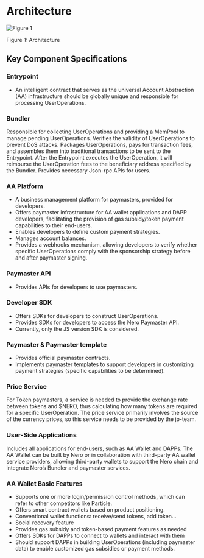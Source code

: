 # Architecture

<div style={{ height: '2rem' }} />
<div style={{ textAlign: 'center' }}>
  <img src="/assets/aaPlatform/figure1.png" alt="Figure 1" />
  <p style={{ fontStyle: 'italic' }}>Figure 1: Architecture</p>
</div>

## Key Component Specifications

### Entrypoint

* An intelligent contract that serves as the universal Account Abstraction (AA) infrastructure should be globally unique and responsible for processing UserOperations.

### Bundler

Responsible for collecting UserOperations and providing a MemPool to manage pending UserOperations.
Verifies the validity of UserOperations to prevent DoS attacks.
Packages UserOperations, pays for transaction fees, and assembles them into traditional transactions to be sent to the Entrypoint. After the Entrypoint executes the UserOperation, it will reimburse the UserOperation fees to the beneficiary address specified by the Bundler.
Provides necessary Json-rpc APIs for users.

### AA Platform

* A business management platform for paymasters, provided for developers.
* Offers paymaster infrastructure for AA wallet applications and DAPP developers, facilitating the provision of gas subsidy/token payment capabilities to their end-users.
* Enables developers to define custom payment strategies.
* Manages account balances.
* Provides a webhooks mechanism, allowing developers to verify whether specific UserOperations comply with the sponsorship strategy before and after paymaster signing.

### Paymaster API

* Provides APIs for developers to use paymasters.

### Developer SDK

* Offers SDKs for developers to construct UserOperations.
* Provides SDKs for developers to access the Nero Paymaster API.
* Currently, only the JS version SDK is considered.

### Paymaster & Paymaster template

* Provides official paymaster contracts.
* Implements paymaster templates to support developers in customizing payment strategies (specific capabilities to be determined).

### Price Service

For Token paymasters, a service is needed to provide the exchange rate between tokens and $NERO, thus calculating how many tokens are required for a specific UserOperation. The price service primarily involves the source of the currency prices, so this service needs to be provided by the jp-team.

### User-Side Applications

Includes all applications for end-users, such as AA Wallet and DAPPs. The AA Wallet can be built by Nero or in collaboration with third-party AA wallet service providers, allowing third-party wallets to support the Nero chain and integrate Nero’s Bundler and paymaster services.

### AA Wallet Basic Features

* Supports one or more login/permission control methods, which can refer to other competitors like Particle.
* Offers smart contract wallets based on product positioning.
* Conventional wallet functions: receive/send tokens, add token…
* Social recovery feature
* Provides gas subsidy and token-based payment features as needed
* Offers SDKs for DAPPs to connect to wallets and interact with them
* Should support DAPPs in building UserOperations (including paymaster data) to enable customized gas subsidies or payment methods.